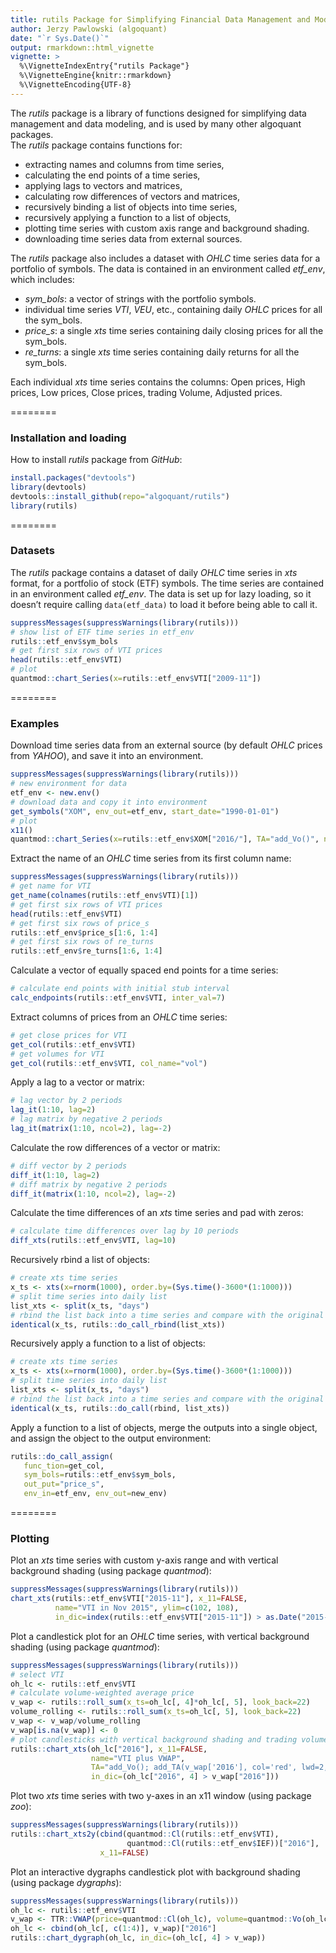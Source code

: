 ---
title: rutils Package for Simplifying Financial Data Management and Modeling
author: Jerzy Pawlowski (algoquant)
date: "`r Sys.Date()`"
output: rmarkdown::html_vignette
vignette: >
  %\VignetteIndexEntry{"rutils Package"}
  %\VignetteEngine{knitr::rmarkdown}
  %\VignetteEncoding{UTF-8}
---

The *rutils* package is a library of functions designed for simplifying data management and data modeling, and is used by many other algoquant packages.  
The *rutils* package contains functions for:

+ extracting names and columns from time series, 
+ calculating the end points of a time series, 
+ applying lags to vectors and matrices, 
+ calculating row differences of vectors and matrices, 
+ recursively binding a list of objects into time series, 
+ recursively applying a function to a list of objects, 
+ plotting time series with custom axis range and background shading. 
+ downloading time series data from external sources. 

The *rutils* package also includes a dataset with *OHLC* time series data for a portfolio of symbols.  The data is contained in an environment called *etf_env*, which includes: 

+ *sym_bols*: a vector of strings with the portfolio symbols.
+ individual time series *VTI*, *VEU*, etc., containing daily *OHLC* prices for all the sym_bols.
+ *price_s*: a single *xts* time series containing daily closing prices for all the sym_bols.
+ *re_turns*: a single *xts* time series containing daily returns for all the sym_bols.

Each individual *xts* time series contains the columns: Open prices, High prices, Low prices, Close prices, trading Volume, Adjusted prices.



========

### Installation and loading

How to install *rutils* package from *GitHub*:  
```{r eval=FALSE}
install.packages("devtools")
library(devtools)
devtools::install_github(repo="algoquant/rutils")
library(rutils)
```



========

### Datasets

The *rutils* package contains a dataset of daily *OHLC* time series in *xts* format, for a portfolio of stock (ETF) symbols.  The time series are contained in an environment called *etf_env*.  The data is set up for lazy loading, so it doesn't require calling `data(etf_data)` to load it before being able to call it.  
```{r echo=-1, eval=TRUE, fig.width=6, fig.height=4}
suppressMessages(suppressWarnings(library(rutils)))
# show list of ETF time series in etf_env
rutils::etf_env$sym_bols
# get first six rows of VTI prices
head(rutils::etf_env$VTI)
# plot
quantmod::chart_Series(x=rutils::etf_env$VTI["2009-11"])
```



========

### Examples

Download time series data from an external source (by default *OHLC* prices from *YAHOO*), and save it into an environment.
```{r echo=TRUE, eval=FALSE}
suppressMessages(suppressWarnings(library(rutils)))
# new environment for data
etf_env <- new.env()
# download data and copy it into environment
get_symbols("XOM", env_out=etf_env, start_date="1990-01-01")
# plot
x11()
quantmod::chart_Series(x=rutils::etf_env$XOM["2016/"], TA="add_Vo()", name="XOM stock")
```


Extract the name of an *OHLC* time series from its first column name:  
```{r echo=-1, eval=TRUE}
suppressMessages(suppressWarnings(library(rutils)))
# get name for VTI
get_name(colnames(rutils::etf_env$VTI)[1])
# get first six rows of VTI prices
head(rutils::etf_env$VTI)
# get first six rows of price_s
rutils::etf_env$price_s[1:6, 1:4]
# get first six rows of re_turns
rutils::etf_env$re_turns[1:6, 1:4]
```


Calculate a vector of equally spaced end points for a time
series:  
```{r eval=FALSE}
# calculate end points with initial stub interval
calc_endpoints(rutils::etf_env$VTI, inter_val=7)
```


Extract columns of prices from an *OHLC* time series:  
```{r eval=FALSE}
# get close prices for VTI
get_col(rutils::etf_env$VTI)
# get volumes for VTI
get_col(rutils::etf_env$VTI, col_name="vol")
```


Apply a lag to a vector or matrix:  
```{r eval=FALSE}
# lag vector by 2 periods
lag_it(1:10, lag=2)
# lag matrix by negative 2 periods
lag_it(matrix(1:10, ncol=2), lag=-2)
```


Calculate the row differences of a vector or matrix:  
```{r eval=FALSE}
# diff vector by 2 periods
diff_it(1:10, lag=2)
# diff matrix by negative 2 periods
diff_it(matrix(1:10, ncol=2), lag=-2)
```


Calculate the time differences of an *xts* time series and pad with zeros:  
```{r eval=FALSE}
# calculate time differences over lag by 10 periods
diff_xts(rutils::etf_env$VTI, lag=10)
```


Recursively rbind a list of objects:  
```{r eval=FALSE}
# create xts time series
x_ts <- xts(x=rnorm(1000), order.by=(Sys.time()-3600*(1:1000)))
# split time series into daily list
list_xts <- split(x_ts, "days")
# rbind the list back into a time series and compare with the original
identical(x_ts, rutils::do_call_rbind(list_xts))
```


Recursively apply a function to a list of objects:  
```{r eval=FALSE}
# create xts time series
x_ts <- xts(x=rnorm(1000), order.by=(Sys.time()-3600*(1:1000)))
# split time series into daily list
list_xts <- split(x_ts, "days")
# rbind the list back into a time series and compare with the original
identical(x_ts, rutils::do_call(rbind, list_xts))
```


Apply a function to a list of objects, merge the outputs into a single object, and assign the object to the output environment:  
```{r eval=FALSE}
rutils::do_call_assign(
   func_tion=get_col,
   sym_bols=rutils::etf_env$sym_bols,
   out_put="price_s",
   env_in=etf_env, env_out=new_env)
```



========

### Plotting


Plot an *xts* time series with custom y-axis range and with vertical background shading (using package *quantmod*):  
```{r echo=-1, eval=TRUE, fig.width=6, fig.height=4}
suppressMessages(suppressWarnings(library(rutils)))
chart_xts(rutils::etf_env$VTI["2015-11"], x_11=FALSE,
          name="VTI in Nov 2015", ylim=c(102, 108),
          in_dic=index(rutils::etf_env$VTI["2015-11"]) > as.Date("2015-11-18"))
```



Plot a candlestick plot for an *OHLC* time series, with vertical background shading (using package *quantmod*):  
```{r echo=-1, eval=TRUE, fig.width=6, fig.height=4}
suppressMessages(suppressWarnings(library(rutils)))
# select VTI
oh_lc <- rutils::etf_env$VTI
# calculate volume-weighted average price
v_wap <- rutils::roll_sum(x_ts=oh_lc[, 4]*oh_lc[, 5], look_back=22)
volume_rolling <- rutils::roll_sum(x_ts=oh_lc[, 5], look_back=22)
v_wap <- v_wap/volume_rolling
v_wap[is.na(v_wap)] <- 0
# plot candlesticks with vertical background shading and trading volume.
rutils::chart_xts(oh_lc["2016"], x_11=FALSE,
                  name="VTI plus VWAP",
                  TA="add_Vo(); add_TA(v_wap['2016'], col='red', lwd=2, on=1)",
                  in_dic=(oh_lc["2016", 4] > v_wap["2016"]))
```



Plot two *xts* time series with two y-axes in an x11 window (using package *zoo*):  
```{r echo=-1, eval=TRUE, fig.width=6, fig.height=4}
suppressMessages(suppressWarnings(library(rutils)))
rutils::chart_xts2y(cbind(quantmod::Cl(rutils::etf_env$VTI), 
                          quantmod::Cl(rutils::etf_env$IEF))["2016"], 
                    x_11=FALSE)
```



Plot an interactive dygraphs candlestick plot with background shading (using package *dygraphs*):
```{r echo=-1, eval=TRUE, fig.width=6, fig.height=4}
suppressMessages(suppressWarnings(library(rutils)))
oh_lc <- rutils::etf_env$VTI
v_wap <- TTR::VWAP(price=quantmod::Cl(oh_lc), volume=quantmod::Vo(oh_lc), n=20)
oh_lc <- cbind(oh_lc[, c(1:4)], v_wap)["2016"]
rutils::chart_dygraph(oh_lc, in_dic=(oh_lc[, 4] > v_wap))
```
